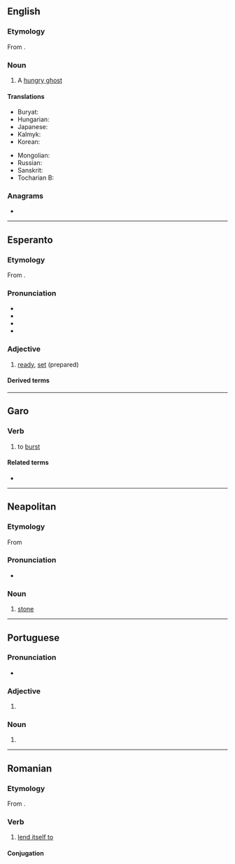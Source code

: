 {{also|préta|prêta|pręta}}

==English==
{{wikipedia}}

===Etymology===
From {{etyl|sa|en}} {{m|sa|प्रेत}}.

===Noun===
{{en-noun}}

# A [[hungry ghost]] {{gloss|a supernatural being in Buddhist folklore, the spirit of a greedy person whose divine retribution is never to be sated}}

====Translations====
{{trans-top|a hungry ghost from Buddhist folklore}}
* Buryat: {{t|bua|бирэд}}
* Hungarian: {{t|hu|préta}}
* Japanese: {{t+|ja|餓鬼|tr=gaki}}
* Kalmyk: {{t|xal|бирд}}
* Korean: {{t+|ko|아귀}}
{{trans-mid}}
* Mongolian: {{t+|mn|бирд}}
* Russian: {{t|ru|пре́та|f}}
* Sanskrit: {{t+|sa|प्रेत|m}}
* Tocharian B: {{t|txb|prete}}
{{trans-bottom}}

===Anagrams===
* {{anagrams|en|a=aeprt|Peart|Petra|apert|apter|parte|pater|peart|petar|petra|prate|reapt|repat|retap|taper|trape|treap}}

----

==Esperanto==

===Etymology===
From {{der|eo|fr|prêt}}.

===Pronunciation===
* {{IPA|eo|/ˈpreta/}}
* {{audio|eo|LL-Q143 (epo)-Robin van der Vliet-preta.wav|Audio}}
* {{hyphenation|eo|pre|ta}}
* {{rhymes|eo|eta}}

===Adjective===
{{eo-head}}

# [[ready]], [[set]] (prepared)

====Derived terms====
{{der2
|eo|pretigi
|pretiĝi
|prete
}}

----

==Garo==

===Verb===
{{head|grt|verb}} {{qualifier|intransitive}}

# to [[burst]]

====Related terms====
* {{l|grt|breta}}

----

==Neapolitan==

===Etymology===
From {{inh|nap|la|petra}}

===Pronunciation===
* {{IPA|nap|/ˈprɛta/}}

===Noun===
{{nap-noun|f|pl=pprete}}

# [[stone]]

----

==Portuguese==

===Pronunciation===
* {{IPA|pt|/ˈpɾe.tɐ/}}

===Adjective===
{{head|pt|adjective form}}

# {{adj form of|pt|preto||f|s}}

===Noun===
{{pt-noun|f}}

# {{female equivalent of|pt|preto}}

----

==Romanian==

===Etymology===
From {{bor|ro|fr|prêter}}.

===Verb===
{{ro-verb|pretează|pretat}}

# [[lend itself to]]

====Conjugation====
{{ro-conj-a-ez}}